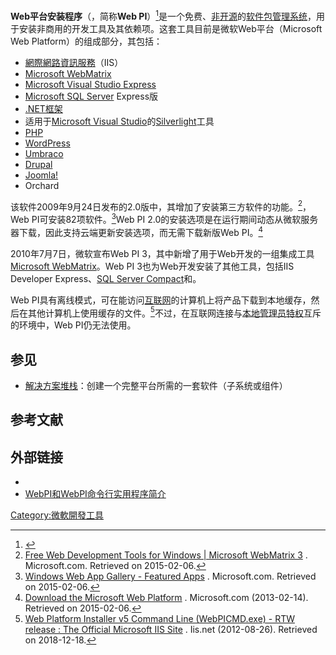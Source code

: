 {{NoteTA
|G1=IT
|G2=Windows
}}
{{Infobox software
| name = Web Platform Installer
| programming language = 
| alexa = 
| license = [[免费软件|免费软件]]
| genre = [[软件包管理系统|软件包管理系统]]
| language footnote = <ref name="main page">{{cite web|title=Microsoft Web Platform Installer 5.0|url=http://www.microsoft.com/web/downloads/platform.aspx|website=microsoft.com|publisher=[[Microsoft|Microsoft]]|accessdate=27 July 2015|archive-date=2018-12-26|archive-url=https://web.archive.org/web/20181226130536/https://www.iis.net/downloads/microsoft/web-platform-installer|dead-url=no}}</ref>
| language = 多语言
| size = 4.5 [[Megabyte|MB]]
| platform = [[x86-64|x86-64]]、[[IA-32|IA-32]]
| operating system = [[Windows_XP|Windows XP]] SP3及更新版本<br/>[[Windows_Server_2003|Windows Server 2003]] SP2及更新版本<ref name="main page" />
| latest preview date = <!-- {{Start date and age|YYYY|MM|DD}} -->
| logo = <!-- [[File:|File:]] -->
| latest preview version = 
| latest release date = {{Start date and age|2013|02|14}}<ref name="main page" />
| latest release version = 5.0
| discontinued = 
| released = {{Start date|2009|01|21}}<ref>[http://blogs.iis.net/bills/archive/2009/01/21/microsoft-web-platform-installer-v1-0-released.aspx Microsoft Web Platform Installer v1.0 Released! : BillS IIS Blog : The Official Microsoft IIS Site] {{Wayback|url=http://blogs.iis.net/bills/archive/2009/01/21/microsoft-web-platform-installer-v1-0-released.aspx |date=20090122205533 }}. Blogs.iis.net. Retrieved on 2015-02-06.</ref>
| developer = [[微软公司|微软公司]]
| author = 
| collapsible = 
| caption = 
| screenshot = 
| repo = 
}} '''Web平台安装程序'''（{{Lang-en|Web Platform Installer}}，简称'''Web PI'''）<ref>{{Cite web|title=Web PI 3.0|url=https://www.microsoft.com/zh-cn/download/details.aspx?id=6164|accessdate=2020-07-26|work=Microsoft Download Center|language=zh-cn|archive-date=2020-07-26|archive-url=https://web.archive.org/web/20200726114714/https://www.microsoft.com/zh-cn/download/details.aspx?id=6164}}</ref>是一个免费、[[专有软件|非开源]]的[[软件包管理系统|软件包管理系统]]，用于安装非商用的开发工具及其依赖项。这套工具目前是微软Web平台（Microsoft Web Platform）的组成部分，其包括： 

* [[網際網路資訊服務|網際網路資訊服務]]（IIS）
* [[Microsoft_WebMatrix|Microsoft WebMatrix]]
* [[Microsoft_Visual_Studio_Express|Microsoft Visual Studio Express]]
* [[Microsoft_SQL_Server|Microsoft SQL Server]] Express版 
* [[.NET框架|.NET框架]]
* 适用于[[Microsoft_Visual_Studio|Microsoft Visual Studio]]的[[Microsoft_Silverlight|Silverlight]]工具
* [[PHP|PHP]]
* [[WordPress|WordPress]] 
* [[Umbraco|Umbraco]] 
* [[Drupal|Drupal]] 
* [[Joomla!|Joomla!]]
* Orchard

该软件2009年9月24日发布的2.0版中，其增加了安装第三方软件的功能。<ref>[http://www.microsoft.com/web/ Free Web Development Tools for Windows | Microsoft WebMatrix 3] {{Wayback|url=http://www.microsoft.com/web/ |date=20150512042040 }}. Microsoft.com. Retrieved on 2015-02-06.</ref>{{As of|2015|7}}，Web PI可安装82项软件。<ref>[http://www.microsoft.com/web/gallery/ Windows Web App Gallery - Featured Apps] {{Wayback|url=http://www.microsoft.com/web/gallery/ |date=20141216154454 }}. Microsoft.com. Retrieved on 2015-02-06.</ref>Web PI 2.0的安装选项是在运行期间动态从微软服务器下载，因此支持云端更新安装选项，而无需下载新版Web PI。<ref>[http://www.microsoft.com/web/Downloads/platform.aspx Download the Microsoft Web Platform] {{Wayback|url=http://www.microsoft.com/web/Downloads/platform.aspx |date=20181226130536 }}. Microsoft.com (2013-02-14). Retrieved on 2015-02-06.</ref> 

2010年7月7日，微软宣布Web PI 3，其中新增了用于Web开发的一组集成工具[[Microsoft_WebMatrix|Microsoft WebMatrix]]。Web PI 3也为Web开发安装了其他工具，包括IIS Developer Express、[[SQL_Server_Compact|SQL Server Compact]]和{{le|DotNetNuke}}。

Web PI具有离线模式，可在能访问[[互联网|互联网]]的计算机上将产品下载到本地缓存，然后在其他计算机上使用缓存的文件。<ref>[https://docs.microsoft.com/en-us/iis/install/web-platform-installer/web-platform-installer-v4-command-line-webpicmdexe-rtw-release Web Platform Installer v5 Command Line (WebPICMD.exe) - RTW release : The Official Microsoft IIS Site] {{Wayback|url=https://docs.microsoft.com/en-us/iis/install/web-platform-installer/web-platform-installer-v4-command-line-webpicmdexe-rtw-release |date=20220127104813 }}. Iis.net (2012-08-26). Retrieved on 2018-12-18.</ref>不过，在互联网连接与[[使用者帳戶控制|本地管理员特权]]互斥的环境中，Web PI仍无法使用。

== 参见 ==
* [[解决方案堆栈|解决方案堆栈]]：创建一个完整平台所需的一套软件（子系统或组件） 

== 参考文献 ==
{{Reflist}}

== 外部链接 ==
* {{Official website}} 
* [http://www.codedigest.com/Articles/Tools/399_Introduction_to_Web_Platform_Installer_(WebPI)_and_Using_WebPI_in_Command_Prompt.aspx WebPI和WebPI命令行实用程序简介] {{Wayback|url=http://www.codedigest.com/Articles/Tools/399_Introduction_to_Web_Platform_Installer_(WebPI)_and_Using_WebPI_in_Command_Prompt.aspx |date=20210225105959 }}{{en}}

{{Microsoft_development_tools}}
[[Category:微軟開發工具|Category:微軟開發工具]]